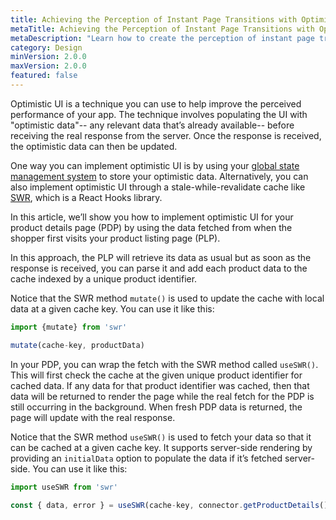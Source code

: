 ```yaml
---
title: Achieving the Perception of Instant Page Transitions with Optimistic UI
metaTitle: Achieving the Perception of Instant Page Transitions with Optimistic UI
metaDescription: "Learn how to create the perception of instant page transitions in your Mobify PWA with optimistic UI techniques."
category: Design
minVersion: 2.0.0
maxVersion: 2.0.0
featured: false
---
```


Optimistic UI is a technique you can use to help improve the perceived performance of your app. The technique involves populating the UI with "optimistic data"-- any relevant data that’s already available-- before receiving the real response from the server. Once the response is received, the optimistic data can then be updated. 

One way you can implement optimistic UI is by using your [global state management system](/how-to-guides/categories/state-management/managing-global-state) to store your optimistic data.  Alternatively, you can also implement optimistic UI through a stale-while-revalidate cache like [SWR](https://swr.now.sh/), which is a React Hooks library.

In this article, we’ll show you how to implement optimistic UI for your product details page (PDP) by using the data fetched from when the shopper first visits your product listing page (PLP). 

In this approach, the PLP will retrieve its data as usual but as soon as the response is received, you can parse it and add each product data to the cache indexed by a unique product identifier. 

Notice that the SWR method `mutate()` is used to update the cache with local data at a given cache key. You can use it like this:

```javascript
import {mutate} from 'swr'

mutate(cache-key, productData)
```

In your PDP, you can wrap the fetch with the SWR method called `useSWR()`. This will first check the cache at the given unique product identifier for cached data. If any data for that product identifier was cached, then that data will be returned to render the page while the real fetch for the PDP is still occurring in the background. When fresh PDP data is returned, the page will update with the real response.

Notice that the SWR method `useSWR()` is used to fetch your data so that it can be cached at a given cache key. It supports server-side rendering by providing an `initialData` option to populate the data if it’s fetched server-side. You can use it like this:

```javascript
import useSWR from 'swr'

const { data, error } = useSWR(cache-key, connector.getProductDetails(), { initialData })
```